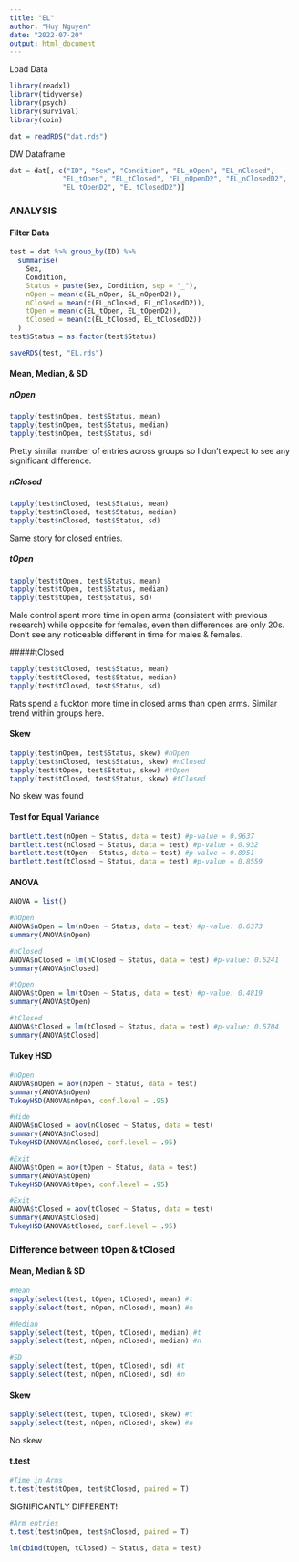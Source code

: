 ---
title: "EL"
author: "Huy Nguyen"
date: "2022-07-20"
output: html_document
---

Load Data
```{r}
library(readxl)
library(tidyverse)
library(psych)
library(survival)
library(coin)

dat = readRDS("dat.rds")
```

DW Dataframe
```{r}
dat = dat[, c("ID", "Sex", "Condition", "EL_nOpen", "EL_nClosed", 
             "EL_tOpen", "EL_tClosed", "EL_nOpenD2", "EL_nClosedD2", 
             "EL_tOpenD2", "EL_tClosedD2")]
```

### **ANALYSIS**
#### Filter Data
```{r}
test = dat %>% group_by(ID) %>%
  summarise(
    Sex, 
    Condition, 
    Status = paste(Sex, Condition, sep = "_"),
    nOpen = mean(c(EL_nOpen, EL_nOpenD2)),
    nClosed = mean(c(EL_nClosed, EL_nClosedD2)),
    tOpen = mean(c(EL_tOpen, EL_tOpenD2)),
    tClosed = mean(c(EL_tClosed, EL_tClosedD2))
  ) 
test$Status = as.factor(test$Status)

saveRDS(test, "EL.rds")
```

#### Mean, Median, & SD
##### nOpen 
```{r}
tapply(test$nOpen, test$Status, mean)
tapply(test$nOpen, test$Status, median)
tapply(test$nOpen, test$Status, sd)
```
Pretty similar number of entries across groups so I don't expect to see any significant difference. 

##### nClosed
```{r}
tapply(test$nClosed, test$Status, mean)
tapply(test$nClosed, test$Status, median)
tapply(test$nClosed, test$Status, sd)
```
Same story for closed entries. 

##### tOpen
```{r}
tapply(test$tOpen, test$Status, mean)
tapply(test$tOpen, test$Status, median)
tapply(test$tOpen, test$Status, sd)
```
Male control spent more time in open arms (consistent with previous research) while opposite for females, even then differences are only 20s. Don't see any noticeable different in time for males & females. 

#####tClosed
```{r}
tapply(test$tClosed, test$Status, mean)
tapply(test$tClosed, test$Status, median)
tapply(test$tClosed, test$Status, sd)
```
Rats spend a fuckton more time in closed arms than open arms. Similar trend within groups here. 

#### Skew
```{r}
tapply(test$nOpen, test$Status, skew) #nOpen
tapply(test$nClosed, test$Status, skew) #nClosed
tapply(test$tOpen, test$Status, skew) #tOpen
tapply(test$tClosed, test$Status, skew) #tClosed
```
No skew was found

#### Test for Equal Variance
```{r}
bartlett.test(nOpen ~ Status, data = test) #p-value = 0.9637
bartlett.test(nClosed ~ Status, data = test) #p-value = 0.932
bartlett.test(tOpen ~ Status, data = test) #p-value = 0.8951
bartlett.test(tClosed ~ Status, data = test) #p-value = 0.8559
```

#### ANOVA
```{r}
ANOVA = list()
```

```{r}
#nOpen
ANOVA$nOpen = lm(nOpen ~ Status, data = test) #p-value: 0.6373
summary(ANOVA$nOpen)
```

```{r}
#nClosed
ANOVA$nClosed = lm(nClosed ~ Status, data = test) #p-value: 0.5241
summary(ANOVA$nClosed)
```

```{r}
#tOpen
ANOVA$tOpen = lm(tOpen ~ Status, data = test) #p-value: 0.4819
summary(ANOVA$tOpen)
```

```{r}
#tClosed
ANOVA$tClosed = lm(tClosed ~ Status, data = test) #p-value: 0.5704
summary(ANOVA$tClosed)
```

#### Tukey HSD
```{r}
#nOpen
ANOVA$nOpen = aov(nOpen ~ Status, data = test)
summary(ANOVA$nOpen)
TukeyHSD(ANOVA$nOpen, conf.level = .95)
```

```{r}
#Hide
ANOVA$nClosed = aov(nClosed ~ Status, data = test)
summary(ANOVA$nClosed)
TukeyHSD(ANOVA$nClosed, conf.level = .95)
```

```{r}
#Exit
ANOVA$tOpen = aov(tOpen ~ Status, data = test)
summary(ANOVA$tOpen)
TukeyHSD(ANOVA$tOpen, conf.level = .95)
```

```{r}
#Exit
ANOVA$tClosed = aov(tClosed ~ Status, data = test)
summary(ANOVA$tClosed)
TukeyHSD(ANOVA$tClosed, conf.level = .95)
```

### Difference between tOpen & tClosed
#### Mean, Median & SD
```{r}
#Mean
sapply(select(test, tOpen, tClosed), mean) #t
sapply(select(test, nOpen, nClosed), mean) #n
```

```{r}
#Median
sapply(select(test, tOpen, tClosed), median) #t
sapply(select(test, nOpen, nClosed), median) #n
```

```{r}
#SD
sapply(select(test, tOpen, tClosed), sd) #t
sapply(select(test, nOpen, nClosed), sd) #n
```

#### Skew
```{r}
sapply(select(test, tOpen, tClosed), skew) #t
sapply(select(test, nOpen, nClosed), skew) #n
```
No skew

#### t.test
```{r}
#Time in Arms
t.test(test$tOpen, test$tClosed, paired = T)
```
SIGNIFICANTLY DIFFERENT!

```{r}
#Arm entries 
t.test(test$nOpen, test$nClosed, paired = T)
```

```{r}
lm(cbind(tOpen, tClosed) ~ Status, data = test)
```

